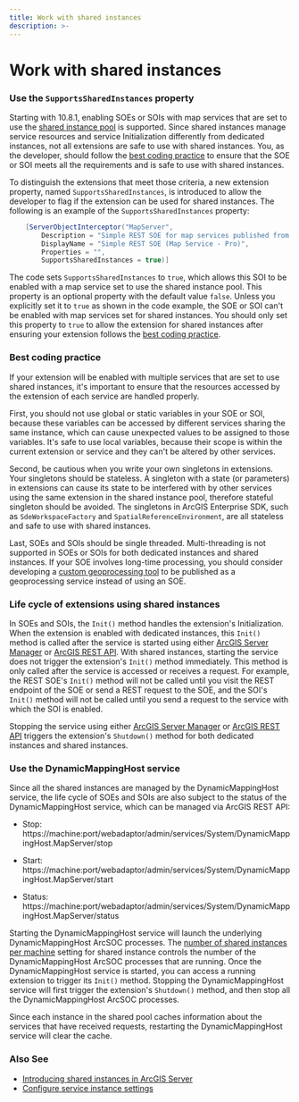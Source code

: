 ```yaml
---
title: Work with shared instances
description: >-
---
```


# Work with shared instances

### Use the `SupportsSharedInstances` property

Starting with 10.8.1, enabling SOEs or SOIs with map services that are set to use the [shared instance pool](https://enterprise.arcgis.com/en/server/latest/administer/windows/configure-service-instance-settings.htm) is supported. Since shared instances manage service resources and service Initialization differently from dedicated instances, not all extensions are safe to use with shared instances. You, as the developer, should follow the [best coding practice](#best-coding-practice) to ensure that the SOE or SOI meets all the requirements and is safe to use with shared instances. 

To distinguish the extensions that meet those criteria, a new extension property, named `SupportsSharedInstances`, is introduced to allow the developer to flag if the extension can be used for shared instances. The following is an example of the `SupportsSharedInstances` property:

``` c#
    [ServerObjectInterceptor("MapServer",
        Description = "Simple REST SOE for map services published from ArcGIS Pro",
        DisplayName = "Simple REST SOE (Map Service - Pro)",
        Properties = "",
        SupportsSharedInstances = true)]
```

The code sets `SupportsSharedInstances` to `true`, which allows this SOI to be enabled with a map service set to use the shared instance pool. This property is an optional property with the default value `false`. Unless you explicitly set it to `true` as shown in the code example, the SOE or SOI can't be enabled with map services set for shared instances. You should only set this property to `true` to allow the extension for shared instances after ensuring your extension follows the [best coding practice](#best-coding-practice).

### Best coding practice 

If your extension will be enabled with multiple services that are set to use shared instances, it's important to ensure that the resources accessed by the extension of each service are handled properly. 

First, you should not use global or static variables in your SOE or SOI, because these variables can be accessed by different services sharing the same instance, which can cause unexpected values to be assigned to those variables. It's safe to use local variables, because their scope is within the current extension or service and they can't be altered by other services.

Second, be cautious when you write your own singletons in extensions. Your singletons should be stateless. A singleton with a state (or parameters) in extensions can cause its state to be interfered with by other services using the same extension in the shared instance pool, therefore stateful singleton should be avoided. The singletons in ArcGIS Enterprise SDK, such as `SdeWorkspaceFactory` and `SpatialReferenceEnvironment`, are all stateless and safe to use with shared instances.

Last, SOEs and SOIs should be single threaded. Multi-threading is not supported in SOEs or SOIs for both dedicated instances and shared instances. If your SOE involves long-time processing, you should consider developing a [custom geoprocessing tool](https://pro.arcgis.com/en/pro-app/arcpy/geoprocessing_and_python/a-quick-tour-of-creating-tools-in-python.htm) to be published as a geoprocessing service instead of using an SOE. 

### Life cycle of extensions using shared instances

In SOEs and SOIs, the `Init()` method handles the extension's Initialization. When the extension is enabled with dedicated instances, this `Init()` method is called after the service is started using either [ArcGIS Server Manager](https://enterprise.arcgis.com/en/server/latest/publish-services/windows/starting-and-stopping-services.htm) or [ArcGIS REST API](https://developers.arcgis.com/rest/enterprise-administration/server/startservice.htm). With shared instances, starting the service does not trigger the extension's `Init()` method immediately. This method is only called after the service is accessed or receives a request. For example, the REST SOE's `Init()` method will not be called until you visit the REST endpoint of the SOE or send a REST request to the SOE, and the SOI's `Init()` method will not be called until you send a request to the service with which the SOI is enabled.

Stopping the service using either [ArcGIS Server Manager](https://enterprise.arcgis.com/en/server/latest/publish-services/windows/starting-and-stopping-services.htm) or [ArcGIS REST API](https://developers.arcgis.com/rest/enterprise-administration/server/stopservice.htm) triggers the extension's `Shutdown()` method for both dedicated instances and shared instances.

### Use the DynamicMappingHost service

Since all the shared instances are managed by the DynamicMappingHost service, the life cycle of SOEs and SOIs are also subject to the status of the DynamicMappingHost service, which can be managed via ArcGIS REST API:

- Stop: https://machine:port/webadaptor/admin/services/System/DynamicMappingHost.MapServer/stop

- Start: https://machine:port/webadaptor/admin/services/System/DynamicMappingHost.MapServer/start

- Status: https://machine:port/webadaptor/admin/services/System/DynamicMappingHost.MapServer/status

Starting the DynamicMappingHost service will launch the underlying DynamicMappingHost ArcSOC processes. The [number of shared instances per machine](https://enterprise.arcgis.com/en/server/latest/administer/windows/configure-service-instance-settings.htm#ESRI_SECTION1_100EBEA6FF554B0BAFE3662F08772BC3) setting for shared instance controls the number of the DynamicMappingHost ArcSOC processes that are running. Once the DynamicMappingHost service is started, you can access a running extension to trigger its `Init()` method. Stopping the DynamicMappingHost service will first trigger the extension's `Shutdown()` method, and then stop all the DynamicMappingHost ArcSOC processes.

Since each instance in the shared pool caches information about the services that have received requests, restarting the DynamicMappingHost service will clear the cache. 

### Also See
-   [Introducing shared instances in ArcGIS Server](https://www.esri.com/arcgis-blog/products/arcgis-enterprise/administration/shared-instances-arcgis-server-107/)
-   [Configure service instance settings](https://enterprise.arcgis.com/en/server/latest/administer/windows/configure-service-instance-settings.htm#)